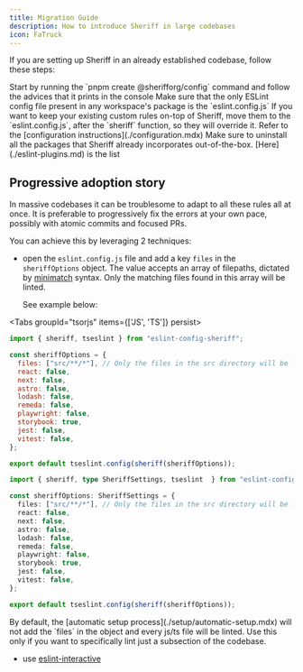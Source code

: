```yaml
---
title: Migration Guide
description: How to introduce Sheriff in large codebases
icon: FaTruck
---
```



If you are setting up Sheriff in an already established codebase, follow these steps:

<Steps>
  <Step>
  Start by running the `pnpm create @sherifforg/config` command and follow the advices that it prints in the console
  </Step>
  <Step>
  Make sure that the only ESLint config file present in any workspace's package is the `eslint.config.js`
  </Step>
  <Step>
  If you want to keep your existing custom rules on-top of Sheriff, move them to the `eslint.config.js`, after the `sheriff` function, so they will override it. Refer to the [configuration instructions](./configuration.mdx)
  </Step>
  <Step>
  Make sure to uninstall all the packages that Sheriff already incorporates out-of-the-box. [Here](./eslint-plugins.md) is the list
  </Step>
</Steps>

## Progressive adoption story

In massive codebases it can be troublesome to adapt to all these rules all at once. It is preferable to progressively fix the errors at your own pace, possibly with atomic commits and focused PRs.

You can achieve this by leveraging 2 techniques:

- open the `eslint.config.js` file and add a key `files` in the `sheriffOptions` object. The value accepts an array of filepaths, dictated by [minimatch](https://github.com/isaacs/minimatch) syntax. Only the matching files found in this array will be linted.

  See example below:

<Tabs groupId="tsorjs" items={['JS', 'TS']} persist>
  <Tab value="JS">

```js title="eslint.config.mjs"
import { sheriff, tseslint } from "eslint-config-sheriff";

const sheriffOptions = {
  files: ["src/**/*"], // Only the files in the src directory will be linted. [!code highlight]
  react: false,
  next: false,
  astro: false,
  lodash: false,
  remeda: false,
  playwright: false,
  storybook: true,
  jest: false,
  vitest: false,
};

export default tseslint.config(sheriff(sheriffOptions));
```

</Tab>
<Tab value="TS">

```ts title="eslint.config.ts"
import { sheriff, type SheriffSettings, tseslint  } from "eslint-config-sheriff";

const sheriffOptions: SheriffSettings = {
  files: ["src/**/*"], // Only the files in the src directory will be linted. [!code highlight]
  react: false,
  next: false,
  astro: false,
  lodash: false,
  remeda: false,
  playwright: false,
  storybook: true,
  jest: false,
  vitest: false,
};

export default tseslint.config(sheriff(sheriffOptions));
```

  </Tab>
</Tabs>

<Callout title="Tip">
By default, the [automatic setup process](./setup/automatic-setup.mdx) will not add the `files` in the object and every js/ts file will be linted. Use this only if you want to specifically lint just a subsection of the codebase.
</Callout>

- use [eslint-interactive](https://github.com/mizdra/eslint-interactive)
